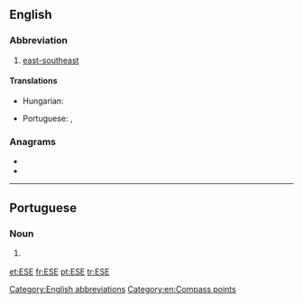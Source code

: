 ==English==

===Abbreviation===
{{rfc-header|Abbreviation}}
{{head|en|abbreviation}}

# [[east-southeast]]

====Translations====
{{trans-top|east-southeast}}
* Hungarian: {{t+|hu|KDK}}
{{trans-mid}}
* Portuguese: {{t|pt|és-sudeste|m}}, {{t+|pt|ESE|m}}
{{trans-bottom}}

===Anagrams===
* {{l|en|ees}}
* {{l|en|see}}

[[Category:English abbreviations]]
[[Category:en:Compass points]]

----

==Portuguese==

===Noun===
{{head|pt|noun|g=m}}

# {{l|en|ESE}} {{gloss|east-southeast}}

[[et:ESE]]
[[fr:ESE]]
[[pt:ESE]]
[[tr:ESE]]